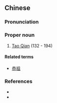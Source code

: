 {{also|陶谦}}
==Chinese==
{{zh-forms|s=陶谦}}

===Pronunciation===
{{zh-pron
|m=Táo Qiān
|cat=pn
}}

===Proper noun===
{{zh-proper noun}}

# [[w:Tao Qian (Three Kingdoms)|Tao Qian]] (132 - 194)

====Related terms====
* [[恭祖]]

===References===
* {{pedialite|陶謙|lang=zh}}
* {{pedialite|Tao Qian (Three Kingdoms)}}